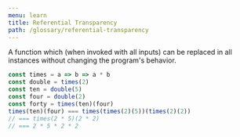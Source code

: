 ```yaml
---
menu: learn
title: Referential Transparency
path: /glossary/referential-transparency
---
```



<Definition of="Referential Transparency" parent="Function" />

A function which (when invoked with all inputs) can be replaced in all instances without changing the program's behavior.

```js
const times = a => b => a * b
const double = times(2)
const ten = double(5) 
const four = double(2) 
const forty = times(ten)(four)
times(ten)(four) === times(times(2)(5))(times(2)(2))
// === times(2 * 5)(2 * 2)
// === 2 * 5 * 2 * 2
```
